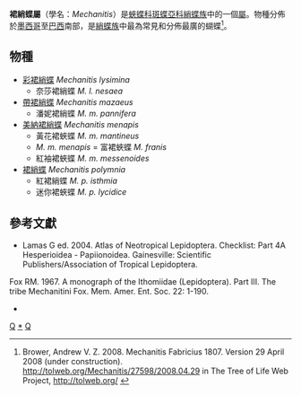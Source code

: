{{NoteTA|G1=Butterfly}}
{{Automatic Taxobox
| taxon = Mechanitis
| authority = Fabricius, 1807
| image = Disturbed Tigerwing (Mechanitis polymnia).jpg
| image_caption = [[裙綃蝶|裙綃蝶]]<br />''Mechanitis polymnia''
| type_species = [[裙綃蝶|裙綃蝶]]<br />''Papilio polymnia''
| type_species_authority = Linnaeus, 1758
| subdivision_ranks = 物種
| subdivision = 共4種，詳見正文。
| synonyms =
* ''Nerëis'' <small>Hübner 1806</small>
* ''Hymenitis'' <small>Illiger 1807</small>
* ''Epimetes'' <small>Billberg 1820</small>
}}

'''裙綃蝶屬'''（學名：''Mechanitis''）是[[蛺蝶科|蛺蝶科]][[斑蝶亞科|斑蝶亞科]][[綃蝶族|綃蝶族]]中的一個[[屬_(生物)|屬]]。物種分佈於[[墨西哥|墨西哥]]至[[巴西|巴西]]南部，是[[綃蝶族|綃蝶族]]中最為常見和分佈最廣的蝴蝶<ref>Brower, Andrew V. Z. 2008. Mechanitis Fabricius 1807. Version 29 April 2008 (under construction). http://tolweb.org/Mechanitis/27598/2008.04.29 {{Wayback|url=http://tolweb.org/Mechanitis/27598/2008.04.29 |date=20191130155401 }} in The Tree of Life Web Project, http://tolweb.org/ {{Wayback|url=http://tolweb.org/ |date=20110515100516 }}</ref>。

== 物種 ==
* [[彩裙綃蝶|彩裙綃蝶]] ''Mechanitis lysimina''
** 奈莎裙綃蝶  ''M. l. nesaea''
* [[帶裙綃蝶|帶裙綃蝶]] ''Mechanitis mazaeus''
** 潘妮裙綃蝶 ''M. m. pannifera''
* [[美納裙綃蝶|美納裙綃蝶]] ''Mechanitis menapis''
** 黃花裙蛺蝶 ''M. m. mantineus''
** ''M. m. menapis'' = 富裙蛺蝶 ''M. franis''
** 紅袖裙蛺蝶  ''M. m. messenoides''
* [[裙綃蝶|裙綃蝶]] ''Mechanitis polymnia''
** 紅裙綃蝶 ''M. p. isthmia''
** 迷你裙蛺蝶 ''M. p. lycidice''

== 參考文獻 ==
{{reflist}}
* Lamas G ed. 2004. Atlas of Neotropical Lepidoptera. Checklist: Part 4A Hesperioidea - Papiionoidea. Gainesville: Scientific Publishers/Association of Tropical Lepidoptera.
Fox RM. 1967. A monograph of the Ithomiidae (Lepidoptera). Part III. The tribe Mechanitini Fox. Mem. Amer. Ent. Soc. 22: 1-190.
* {{Cite book | author = 寿建新 周尧 李宇飞 | title = 世界蝴蝶分類名錄 | location = 中國 | publisher = 陝西科學技術出版社 | date = 2006-04-01 | ISBN = 9787536936768 | language= zh-hans }}

{{Commons category|Mechanitis}}

{{斑蝶亞科}}
{{Taxonbar}}
[[Category:綃蝶族|Q]]
[[Category:裙綃蝶屬|*]]
[[Category:_1807年描述的分类群|Q]]